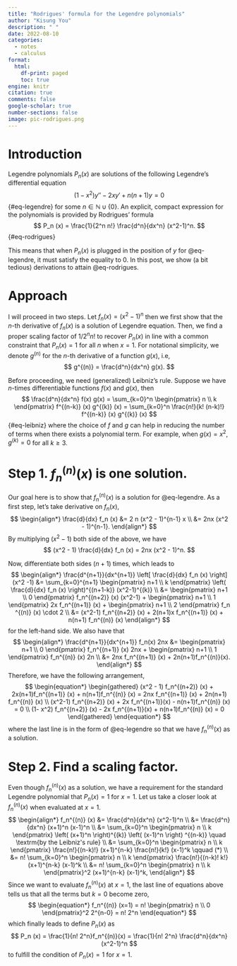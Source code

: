 ```yaml
---
title: "Rodrigues' formula for the Legendre polynomials"
author: "Kisung You"
description: " " 
date: 2022-08-10
categories:
  - notes
  - calculus
format: 
  html:
    df-print: paged
    toc: true
engine: knitr
citation: true
comments: false
google-scholar: true
number-sections: false
image: pic-rodrigues.png
---
```


# Introduction

Legendre polynomials $P_n (x)$ are solutions of the following Legendre's differential equation
$$
(1-x^2) y'' - 2x y' + n(n+1) y = 0
$$ {#eq-legendre}
for some $n \in \mathbb{N}\cup \{0\}$. An explicit, compact expression for the polynomials is provided by Rodrigues' formula
$$
P_n (x) = \frac{1}{2^n n!} \frac{d^n}{dx^n} (x^2-1)^n.
$$ {#eq-rodrigues}

This means that when $P_n (x)$ is plugged in the position of $y$ for @eq-legendre, it must satisfy the equality to 0. In this post, we show (a bit tedious) derivations to attain @eq-rodrigues.

# Approach
I will proceed in two steps. Let $f_n (x) = (x^2 - 1)^n$ then we first show that the $n$-th derivative of $f_n (x)$ is a solution of Legendre equation. Then, we find a proper scaling factor of $1/ 2^n n!$ to recover $P_n (x)$ in line with a common constraint that $P_n (x) = 1$ for all $n$ when $x=1$. For notational simplicity, we denote $g^{(n)}$ for the $n$-th derivative of a function $g(x)$, i.e,
$$
g^{(n)} = \frac{d^n}{dx^n} g(x).
$$

Before proceeding, we need (generalized) Leibniz's rule. Suppose we have $n$-times differentiable functions $f(x)$ and $g(x)$, then 
$$
\frac{d^n}{dx^n} f(x) g(x) = \sum_{k=0}^n
\begin{pmatrix}
n \\ k
\end{pmatrix}
f^{(n-k)} (x) g^{(k)} (x) = \sum_{k=0}^n \frac{n!}{k! (n-k)!} f^{(n-k)} (x) g^{(k)} (x) 
$$ {#eq-leibniz}
where the choice of $f$ and $g$ can help in reducing the number of terms when there exists a polynomial term. For example, when $g(x) = x^2$, $g^{(k)} = 0$ for all $k \geq 3$. 

# Step 1. $f_n^{(n)} (x)$ is one solution.


Our goal here is to show that $f_n^{(n)}(x)$ is a solution for @eq-legendre. As a first step, let's take derivative on $f_n (x)$,
$$
\begin{align*}
\frac{d}{dx} f_n (x) &= 2 n (x^2  - 1)^{n-1} x \\
&= 2nx (x^2 - 1)^{n-1}.
\end{align*}
$$
By multiplying $(x^2 - 1)$ both side of the above, we have
$$
(x^2 - 1) \frac{d}{dx} f_n (x)  = 2nx (x^2 - 1)^n.
$$

Now, differentiate both sides $(n+1)$ times, which leads to 
$$
\begin{align*}
\frac{d^{n+1}}{dx^{n+1}} \left[ \frac{d}{dx} f_n (x) \right]  (x^2 -1) 
&= \sum_{k=0}^{n+1}
\begin{pmatrix}
n+1 \\ k
\end{pmatrix}
\left( \frac{d}{dx} f_n (x) \right)^{(n+1-k)} (x^2-1)^{(k)} \\
&= 
\begin{pmatrix}
n+1 \\ 0
\end{pmatrix}
f_n^{(n+2)} (x) (x^2-1) + 
\begin{pmatrix}
n+1 \\ 1
\end{pmatrix}
2x f_n^{(n+1)}  (x) +
\begin{pmatrix}
n+1 \\ 2
\end{pmatrix}
f_n ^{(n)} (x) \cdot 2 \\
&= (x^2-1) f_n^{(n+2)} (x) + 2(n+1)x f_n^{(n+1)} (x) + 
n(n+1) f_n^{(n)} (x) 
\end{align*}
$$
for the left-hand side. We also have that 
$$
\begin{align*}
\frac{d^{n+1}}{dx^{n+1}} f_n(x) 2nx &=
\begin{pmatrix}
n+1 \\ 0
\end{pmatrix} 
f_n^{(n+1)} (x) 2nx + 
\begin{pmatrix}
n+1 \\ 1
\end{pmatrix}
f_n^{(n)} (x) 2n \\
&= 2nx f_n^{(n+1)} (x) + 2n(n+1)f_n^{(n)}(x). 
\end{align*}
$$
Therefore, we have the following arrangement,
$$
\begin{equation*}
	\begin{gathered}
	(x^2 - 1) f_n^{(n+2)} (x) + 2x(n+1)f_n^{(n+1)} (x) + n(n+1)f_n^{(n)} (x) = 
	2nx f_n^{(n+1)} (x) + 2n(n+1) f_n^{(n)} (x) \\
	(x^2-1) f_n^{(n+2)} (x) + 2x f_n^{(n+1)}(x) - n(n+1)f_n^{(n)} (x) = 0 \\
	(1- x^2) f_n^{(n+2)} (x) - 2x f_n^{(n+1)}(x) + n(n+1)f_n^{(n)} (x) = 0
	\end{gathered}
\end{equation*}
$$
where the last line is in the form of @eq-legendre so that we have $f_n^{(n)} (x)$ as a solution. 

# Step 2. Find a scaling factor.

Even though $f_n^{(n)} (x)$ as a solution, we have a requirement for the standard Legendre polynomial that $P_n (x)=1$ for $x=1$. Let us take a closer look at $f_n^{(n)}(x)$ when evaluated at $x=1$.
$$
\begin{align*}
f_n^{(n)} (x) &= \frac{d^n}{dx^n} (x^2-1)^n \\
&= \frac{d^n}{dx^n} (x+1)^n (x-1)^n \\
&= \sum_{k=0}^n \begin{pmatrix}
n \\ k
\end{pmatrix}
\left( (x+1)^n \right)^{(k)} \left( (x-1)^n \right) ^{(n-k)} \quad \textrm{by the Leibniz's rule} \\
&= \sum_{k=0}^n \begin{pmatrix}
n \\ k
\end{pmatrix}
\frac{n!}{(n-k)!} (x+1)^{n-k} \frac{n!}{k!} (x-1)^k \qquad (*) \\
&= n! \sum_{k=0}^n \begin{pmatrix}
n \\ k
\end{pmatrix} \frac{n!}{(n-k)! k!} (x+1)^{n-k} (x-1)^k \\
&= n! \sum_{k=0}^n \begin{pmatrix}
n \\ k
\end{pmatrix}^2 (x+1)^{n-k} (x-1)^k,
\end{align*}
$$
Since we want to evaluate $f_n^{(n)} (x)$ at $x=1$, the last line of equations above tells us that all the terms but $k=0$ become zero, 
$$
\begin{equation*}
f_n^{(n)} (x=1) = n! \begin{pmatrix}
n \\ 0
\end{pmatrix}^2 2^{n-0} = n! 2^n
\end{equation*}
$$
which finally leads to define $P_n (x)$ as
$$
P_n (x) = \frac{1}{n! 2^n}f_n^{(n)}(x)  = \frac{1}{n! 2^n} \frac{d^n}{dx^n} (x^2-1)^n
$$
to fulfill the condition of $P_n (x) =1$ for $x=1$. 